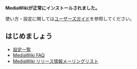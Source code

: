 '''MediaWikiが正常にインストールされました。'''

使い方・設定に関しては[http://meta.wikimedia.org/wiki/%E3%83%98%E3%83%AB%E3%83%97:%E7%9B%AE%E6%AC%A1 ユーザーズガイド]を参照してください。

== はじめましょう ==

* [http://www.mediawiki.org/wiki/Manual:Configuration_settings/ja 設定一覧]
* [http://www.mediawiki.org/wiki/Manual:FAQ/ja MediaWiki FAQ]
* [https://lists.wikimedia.org/mailman/listinfo/mediawiki-announce MediaWiki リリース情報メーリングリスト]